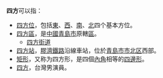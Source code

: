 '''四方'''可以指：
* [[四方位|四方位]]，包括[[東|東]]、[[西|西]]、[[南|南]]、[[北|北]]四个基本方位。
* [[四方區|四方區]]，是[[中國|中國]][[青島市|青島市]]原轄[[市轄區|區]]。
** [[四方街道|四方街道]]
* [[四方站|四方站]]，[[膠濟鐵路|膠濟鐵路]]沿線車站，位於[[青島市|青島市]][[市北区|市北区]]西部。
* [[矩形|矩形]]，又称为四方形，是四個[[內角|內角]]相等的[[四邊形|四邊形]]。
*[[四方_(演員)|四方]]，台灣男演員。

{{disambig|Cat=二字消歧义|S}}